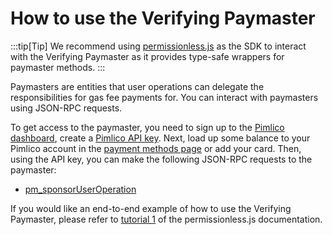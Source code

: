 # How to use the Verifying Paymaster

:::tip[Tip]
We recommend using [permissionless.js](/permissionless/reference/bundler-actions/sendUserOperation) as the SDK to interact with the Verifying Paymaster as it provides type-safe wrappers for paymaster methods. 
:::

Paymasters are entities that user operations can delegate the responsibilities for gas fee payments for. You can interact with paymasters using JSON-RPC requests.

To get access to the paymaster, you need to sign up to the [Pimlico dashboard](https://dashboard.pimlico.io), create a [Pimlico API key](https://dashboard.pimlico.io/apikeys). Next, load up some balance to your Pimlico account in the [payment methods page](https://dashboard.pimlico.io/payment) or add your card. Then, using the API key, you can make the following JSON-RPC requests to the paymaster:

- [pm_sponsorUserOperation](/infra/paymaster/verifying-paymaster/endpoints/pm_sponsorUserOperation)

If you would like an end-to-end example of how to use the Verifying Paymaster, please refer to [tutorial 1](/permissionless/tutorial/tutorial-1) of the permissionless.js documentation.